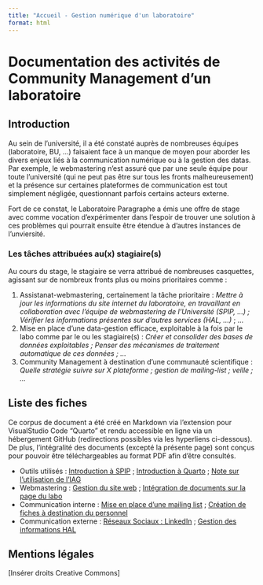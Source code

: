 ```yaml
---
title: "Accueil - Gestion numérique d'un laboratoire"
format: html
---
```


# Documentation des activités de Community Management d'un laboratoire

## Introduction
Au sein de l'université, il a été constaté auprès de nombreuses équipes (laboratoire, BU, ...) faisaient face à un manque de moyen pour aborder les divers enjeux liés à la communication numérique ou à la gestion des datas. Par exemple, le webmastering n'est assuré que par une seule équipe pour toute l'université (qui ne peut pas être sur tous les fronts malheureusement) et la présence sur certaines plateformes de communication est tout simplement négligée, questionnant parfois certains acteurs externe. 

Fort de ce constat, le Laboratoire Paragraphe a émis une offre de stage avec comme vocation d'expérimenter dans l'espoir de trouver une solution à ces problèmes qui pourrait ensuite être étendue à d'autres instances de l'unviersité.  

### Les tâches attribuées au(x) stagiaire(s)
Au cours du stage, le stagiaire se verra attribué de nombreuses casquettes, agissant sur de nombreux fronts plus ou moins prioritaires comme :

1. Assistanat-webmastering, certainement la tâche prioritaire : *Mettre à jour les informations du site internet du laboratoire, en travaillant en collaboration avec l'équipe de webmastering de l'Université (SPIP, ...) ; Vérifier les informations présentes sur d'autres services (HAL, ...)* ; ...
2. Mise en place d'une data-gestion efficace, exploitable à la fois par le labo comme par le ou les stagiaire(s) : *Créer et consolider des bases de données exploitables ; Penser des mécanismes de traitement automatique de ces données ; ...* 
3. Community Management à destination d'une communauté scientifique : *Quelle stratégie suivre sur X plateforme ; gestion de mailing-list ; veille ; ...*

## Liste des fiches
Ce corpus de document a été créé en Markdown via l'extension pour VisualStudio Code "Quarto" et rendu accessible en ligne via un hébergement GitHub (redirections possibles via les hyperliens ci-dessous). De plus, l'intégralité des documents (excepté la présente page) sont conçus pour pouvoir être téléchargeables au format PDF afin d'être consultés.

- Outils utilisés : [Introduction à SPIP](redir) ; [Introduction à Quarto](redir) ; [Note sur l'utilisation de l'IAG](redir)
- Webmastering : [Gestion du site web](redir) ; [Intégration de documents sur la page du labo](redir)
- Communication interne : [Mise en place d'une mailing list](redir) ; [Création de fiches à destination du personnel](redir)
- Communication externe : [Réseaux Sociaux : LinkedIn](redir) ; [Gestion des informations HAL](redir)

## Mentions légales

[Insérer droits Creative Commons]